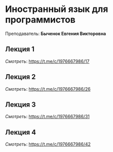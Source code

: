 ﻿# Иностранный язык для программистов

Преподаватель: **Быченок Евгения Викторовна**

## Лекция 1

*Смотреть*: https://t.me/c/1976667986/17

## Лекция 2

*Смотреть*: https://t.me/c/1976667986/26

## Лекция 3

*Смотреть*: https://t.me/c/1976667986/31

## Лекция 4

*Смотреть*: https://t.me/c/1976667986/42